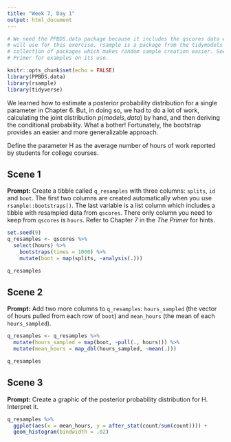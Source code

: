 ```yaml
---
title: "Week 7, Day 1"
output: html_document
---
```


```r
# We need the PPBDS.data package because it includes the qscores data which we
# will use for this exercise. rsample is a package from the tidymodels
# collection of packages which makes random sample creation easier. See The
# Primer for examples on its use.

knitr::opts_chunk$set(echo = FALSE)
library(PPBDS.data)
library(rsample)
library(tidyverse)
```

We learned how to estimate a posterior probability distribution for a single parameter in Chapter 6. But, in doing so, we had to do a lot of work, calculating the joint distribution 
$p(models, data)$ by hand, and then deriving the conditional probability. What a bother! Fortunately, the bootstrap provides an easier and more generalizable approach.

Define the parameter H as the average number of hours of work reported by students for college courses. 


## Scene 1

**Prompt:** Create a tibble called `q_resamples` with three columns: `splits`, `id` and `boot`.  The first two columns are created automatically when you use `rsample::bootstraps()`. The last variable is a list column which includes a tibble with resampled data from `qscores`. There only column you need to keep from `qscores` is `hours`. Refer to Chapter 7 in the *The Primer* for hints.

```r
set.seed(9)
q_resamples <- qscores %>%
  select(hours) %>%
    bootstraps(times = 1000) %>%
    mutate(boot = map(splits, ~analysis(.)))

q_resamples
```


## Scene 2

**Prompt:** Add two more columns to `q_resamples`: `hours_sampled` (the vector of hours pulled from each row of `boot`) and `mean_hours` (the mean of each `hours_sampled`). 

```r
q_resamples <- q_resamples %>%
  mutate(hours_sampled = map(boot, ~pull(., hours))) %>%
  mutate(mean_hours = map_dbl(hours_sampled, ~mean(.)))

q_resamples
```



## Scene 3

**Prompt:** Create a graphic of the posterior probability distribution for H. Interpret it.

```r
q_resamples %>%
  ggplot(aes(x = mean_hours, y = after_stat(count/sum(count)))) + 
  geom_histogram(bindwidth = .02)
```



